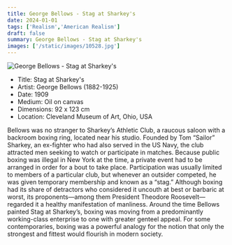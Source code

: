```yaml
---
title: George Bellows - Stag at Sharkey's
date: 2024-01-01
tags: ['Realism','American Realism']
draft: false
summary: George Bellows - Stag at Sharkey's
images: ['/static/images/10528.jpg']
---
```


![George Bellows - Stag at Sharkey's](/static/images/10528.jpg)

* Title: Stag at Sharkey's
* Artist: George Bellows (1882-1925)
* Date: 1909
* Medium: Oil on canvas
* Dimensions: 92 x 123 cm
* Location: Cleveland Museum of Art, Ohio, USA

Bellows was no stranger to Sharkey’s Athletic Club, a raucous saloon with a backroom boxing ring, located near his studio. Founded by Tom “Sailor” Sharkey, an ex-fighter who had also served in the US Navy, the club attracted men seeking to watch or participate in matches. Because public boxing was illegal in New York at the time, a private event had to be arranged in order for a bout to take place. Participation was usually limited to members of a particular club, but whenever an outsider competed, he was given temporary membership and known as a “stag.” Although boxing had its share of detractors who considered it uncouth at best or barbaric at worst, its proponents—among them President Theodore Roosevelt—regarded it a healthy manifestation of manliness. Around the time Bellows painted Stag at Sharkey’s, boxing was moving from a predominantly working-class enterprise to one with greater genteel appeal. For some contemporaries, boxing was a powerful analogy for the notion that only the strongest and fittest would flourish in modern society.
